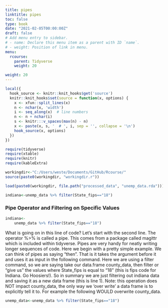 ```yaml
---
title: pipes
linktitle: pipes
toc: false
type: book
date: "2021-02-05T00:00:00Z"
draft: false
# Add menu entry to sidebar.
# - name: Declare this menu item as a parent with ID `name`.
# - weight: Position of link in menu.
menu:
  rcourse:
    parent: Tidyverse
    weight: 20

weight: 20
---
```


```r
local({
  hook_source <- knitr::knit_hooks$get('source')
  knitr::knit_hooks$set(source = function(x, options) {
    x <- xfun::split_lines(x)
    n <- nchar(x, 'width')
    i <- seq_along(x)  # line numbers
    n <- n + nchar(i)
    s <- knitr:::v_spaces(max(n) - n)
    x <- paste(x, s, '  # ', i, sep = '', collapse = '\n')
    hook_source(x, options)
  })
})

require(tidyverse)
require(xtable)
require(knitr)
require(kableExtra)

workingdir<-"C:/Users/weste/Documents/GitHub/Rcourse/"
source(paste0(workingdir, "workingdir.r"))

load(paste0(workingdir, file.path("processed_data", "unemp_data.rda")))

indiana<-unemp_data %>% filter(State_fips=="18")
```

### Pipe Operator and Filtering on Specific Values
```r
indiana<-
    unemp_data %>% filter(State_fips=="18")
```
What is going on in this line of code? Let's start with the second line. The operator %>% is called a pipe. This comes from a package called magittr which is included within tidyverse. Pipes are very handy for neatly writing longer sequences of code. Here we begin with a pretty simple example. We can think of pipes as saying "then". That is it takes the argument before it and uses it as input in the following command. Here we are using a filter command, so we are saying take our data.frame county_data, then filter or "give us" the values where State_fips is equal to "18" (this is fips code for Indiana. Go Hoosiers!). So in summary we are just filtering out indiana data and saving it as a new data frame (this is line 1). Note: this operation does NOT impact county_data, the only way we 'over write' a data frame is to explicitly tell it to. For example the following WOULD overwrite county_data.

```r
unemp_data<-unemp_data %>% filter(State_fips=="18")
```  